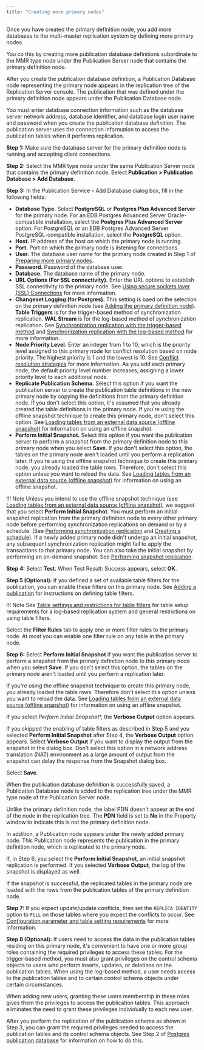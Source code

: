 ```yaml
---
title: "Creating more primary nodes"
---
```


<div id="creating_primary_nodes" class="registered_link"></div>

Once you have created the primary definition node, you add more databases to the multi-master replication system by defining more primary nodes.

You co this by creating more publication database definitions subordinate to the MMR type node under the Publication Server node that contains the primary definition node.

After you create the publication database definition, a Publication Database node representing the primary node appears in the replication tree of the Replication Server console. The publication that was defined under the primary definition node appears under the Publication Database node.

You must enter database connection information such as the database server network address, database identifier, and database login user name and password when you create the publication database definition. The publication server uses the connection information to access the publication tables when it performs replication.

**Step 1:** Make sure the database server for the primary definition node is running and accepting client connections.

**Step 2:** Select the MMR type node under the same Publication Server node that contains the primary definition node. Select **Publication > Publication Database > Add Database**. 

**Step 3:** In the Publication Service – Add Database dialog box, fill in the following fields:

-   **Database Type.** Select **PostgreSQL** or **Postgres Plus Advanced Server** for the primary node. For an EDB Postgres Advanced Server Oracle-compatible installation, select the **Postgres Plus Advanced Server** option. For PostgreSQL or an EDB Postgres Advanced Server PostgreSQL-compatible installation, select the **PostgreSQL** option.
-   **Host.** IP address of the host on which the primary node is running.
-   **Port.** Port on which the primary node is listening for connections.
-   **User.** The database user name for the primary node created in Step 1 of [Preparing more primary nodes](01_pre_steps/#prepare_add_pdn).
-   **Password.** Password of the database user.
-   **Database.** The database name of the primary node.
-   **URL Options (For SSL connectivity).** Enter the URL options to establish SSL connectivity to the primary node. See [Using secure sockets layer (SSL) Connections](../07_common_operations/11_using_ssl_connections/#using_ssl_connections) for more information.
-   **Changeset Logging (for Postgres).** This setting is baed on the selection on the primary definition node (see [Adding the primary definition node](02_creating_publication_mmr/#adding_pdn)). **Table Triggers** is for the trigger-based method of synchronization replication. **WAL Stream** is for the log-based method of synchronization replication. See [Synchronization replication with the trigger-based method](../02_overview/02_replication_concepts_and_definitions/09_sync_replication_trigger_based/#sync_replication_trigger_based) and [Synchronization replication with the log-based method](../02_overview/02_replication_concepts_and_definitions/10_sync_replication_log_based/#sync_replication_log_based) for more information.
-   **Node Priority Level.** Enter an integer from 1 to 10, which is the priority level assigned to this primary node for conflict resolution based on node priority. The highest priority is 1 and the lowest is 10. See [Conflict resolution strategies](06_conflict_resolution/04_conflict_resolution_strategies/#conflict_resolution_strategies) for more information. As you add each primary node, the default priority level number increases, assigning a lower priority level to each additional node.
-   **Replicate Publication Schema.** Select this option if you want the publication server to create the publication table definitions in the new primary node by copying the definitions from the primary definition node. If you don't select this option, it's assumed that you already created the table definitions in the primary node. If you're using the offline snapshot technique to create this primary node, don't select this option. See [Loading tables from an external data source (offline snapshot)](../07_common_operations/09_offline_snapshot/#offline_snapshot) for information on using an offline snapshot.
-   **Perform Initial Snapshot.** Select this option if you want the publication server to perform a snapshot from the primary definition node to this primary node when you select **Save**. If you don't select this option, the tables on the primary node aren't loaded until you perform a replication later. If you're using the offline snapshot technique to create this primary node, you  already loaded the table rows. Therefore, don't select this option unless you want to reload the data. See [Loading tables from an external data source (offline snapshot)](../07_common_operations/09_offline_snapshot/#offline_snapshot) for information on using an offline snapshot.

!!! Note
    Unless you intend to use the offline snapshot technique (see [Loading tables from an external data source (offline snapshot)](../07_common_operations/09_offline_snapshot/#offline_snapshot), we suggest that you select **Perform Initial Snapshot**. You must perform an initial snapshot replication from the primary definition node to every other primary node before performing synchronization replications on demand or by a schedule. (See [Performing synchronization replication](05_on_demand_replication_mmr/#perform_synchronization_replication_mmr) and [Creating a schedule](../07_common_operations/02_creating_schedule/#creating_schedule)). If a newly added primary node didn't undergo an initial snapshot, any subsequent synchronization replication might fail to apply the transactions to that primary node. You can also take the initial snapshot by performing an on-demand snapshot. See [Performing snapshot replication](05_on_demand_replication_mmr/#perform_snapshot_replication_mmr).

**Step 4:** Select **Test**. When Test Result: Success appears, select **OK**.

**Step 5 (Optional):** If you defined a set of available table filters for the publication, you can enable these filters on this primary node. See [Adding a publication](02_creating_publication_mmr/#add_pub_mmr) for instructions on defining table filters.

!!! Note
    See [Table settings and restrictions for table filters](../02_overview/02_replication_concepts_and_definitions/13_table_filters/#table_settings_and_restrictions_for_table_filters) for table setup requirements for a log-based replication system and general restrictions on using table filters.

Select the **Filter Rules** tab to apply one or more filter rules to the primary node. At most you can enable one filter rule on any table in the primary node.

**Step 6:** Select **Perform Initial Snapshot** if you want the publication server to perform a snapshot from the primary definition node to this primary node when you select **Save**. If you don't select this option, the tables on the primary node aren't loaded until you perform a replication later.

If you're using the offline snapshot technique to create this primary node, you already loaded the table rows. Therefore don't select this option unless you want to reload the data. See [Loading tables from an external data source (offline snapshot)](../07_common_operations/09_offline_snapshot/#offline_snapshot) for information on using an offline snapshot.

If you select *Perform Initial Snapshot**, the **Verbose Output** option appears.

If you skipped the enabling of table filters as described in Step 5 and you selected **Perform Initial Snapshot** after Step 4, the **Verbose Output** option appears. Select **Verbose Output** if you want to display the output from the snapshot in the dialog box. Don't select this option in a network address translation (NAT) environment as a large amount of output from the snapshot can delay the response from the Snapshot dialog box.

Select **Save**.

When the publication database definition is successfully saved, a Publication Database node is added to the replication tree under the MMR type node of the Publication Server node.

Unlike the primary definition node, the label PDN doesn't appear at the end of the node in the replication tree. The **PDN** field is set to **No** in the Property window to indicate this is not the primary definition node.

In addition, a Publication node appears under the newly added primary node. This Publication node represents the publication in the primary definition node, which is replicated to the primary node.

If, in Step 6, you select the **Perform Initial Snapshot**, an initial snapshot replication is performed. If you selected **Verbose Output**, the log of the snapshot is displayed as well.

If the snapshot is successful, the replicated tables in the primary node are loaded with the rows from the publication tables of the primary definition node.

**Step 7:** If you expect update/update conflicts, then set the `REPLICA IDENTITY` option to `FULL` on those tables where you expect the conflicts to occur. See [Configuration parameter and table setting requirements](06_conflict_resolution/01_configuration_para_andtable_setting/#configuration_para_and_table_setting) for more information.

**Step 8 (Optional):** If users need to access the data in the publication tables residing on this primary node, it's convenient to have one or more group roles containing the required privileges to access these tables. For the trigger-based method, you must also grant privileges on the control schema objects to users who perform inserts, updates, or deletions on the publication tables. When using the log-based method, a user needs access to the publication tables and to certain control schema objects under certain circumstances.

When adding new users, granting these users membership in these roles gives them the privileges to access the publication tables. This approach eliminates the need to grant these privileges individually to each new user.

After you perform the replication of the publication schema as shown in Step 3, you can grant the required privileges needed to access the publication tables and its control schema objects. See Step 2 of [Postgres publication database](../05_smr_operation/01_prerequisites/04_preparing_pub_database/#postgres_pub_db) for information on how to do this.
